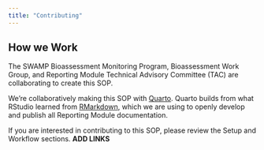```yaml
---
title: "Contributing"
---
```


## How we Work

The SWAMP Bioassessment Monitoring Program, Bioassessment Work Group, and Reporting Module Technical Advisory Committee (TAC) are collaborating to create this SOP. 

We're collaboratively making this SOP with [Quarto](https://quarto.org). Quarto builds from what RStudio learned from [RMarkdown](https://rmarkdown.rstudio.com/), which we are using to openly develop and publish all Reporting Module documentation.

If you are interested in contributing to this SOP, please review the Setup and Workflow sections. **ADD LINKS**